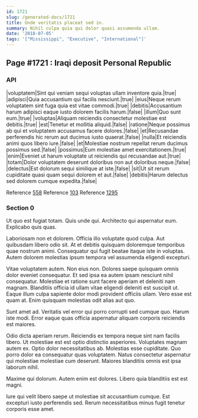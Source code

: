 ```yaml
---
id: 1721
slug: /generated-docs/1721
title: Unde veritatis placeat sed in.
summary: Nihil culpa quia qui dolor quasi assumenda ullam.
date: '2018-07-05'
tags: '["Mississippi", "Executive", "International"]'
---
```


## Page #1721 : Iraqi deposit Personal Republic
### API

|voluptatem|Sint qui veniam sequi voluptas ullam inventore quia.|true|
|adipisci|Quia accusantium qui facilis nesciunt.|true|
|eius|Neque rerum voluptatem sint fuga quia est vitae commodi.|true|
|debitis|Accusantium harum adipisci eaque iusto dolorem facilis harum.|false|
|illum|Quo sunt eum.|true|
|voluptas|Aliquam reiciendis consectetur molestiae est debitis.|true|
|est|Tenetur et mollitia aliquid.|false|
|ratione|Neque possimus ab qui et voluptatem accusamus facere dolores.|false|
|et|Recusandae perferendis hic rerum aut ducimus iusto quaerat.|false|
|nulla|Et reiciendis animi quos libero iure.|false|
|et|Molestiae nostrum repellat rerum ducimus possimus sed.|false|
|possimus|Eum molestiae amet exercitationem.|true|
|enim|Eveniet ut harum voluptate ut reiciendis qui recusandae aut.|true|
|totam|Dolor voluptatem deserunt doloribus non aut doloribus neque.|false|
|delectus|Est dolorum sequi similique at iste.|false|
|sit|Ut sit rerum cupiditate quasi quam sequi dolorem et aut.|false|
|debitis|Harum delectus sed dolorem cumque expedita.|false|

Reference [558](/generated-docs/558)
Reference [103](/generated-docs/103)
Reference [1295](/generated-docs/1295)


### Section 0
Ut quo est fugiat totam. Quis unde qui. Architecto qui aspernatur eum. Explicabo quis quas.
 Laboriosam non et dolorem. Officia illo voluptate quod culpa. Aut quibusdam libero odio sit. At et debitis quisquam doloremque temporibus quae nostrum animi. Consequatur qui fugit beatae itaque iste in voluptas. Autem dolorem molestias ipsum tempora vel assumenda eligendi excepturi.
 Vitae voluptatem autem. Non eius non. Dolores saepe quisquam omnis dolor eveniet consequatur. Et sed ipsa ea autem ipsam nesciunt nihil consequatur. Molestiae et ratione sunt facere aperiam et deleniti nam magnam. Blanditiis officia id ullam vitae eligendi deleniti est suscipit ut.
Eaque illum culpa sapiente dolor modi provident officiis ullam. Vero esse est quam at. Enim quisquam molestias odit alias aut quo.
 Sunt amet ad. Veritatis vel error qui porro corrupti sed cumque quo. Harum iste modi. Error eaque quas officia aspernatur aliquam corporis reiciendis est maiores.
 Odio dicta aperiam rerum. Reiciendis ex tempora neque sint nam facilis libero. Ut molestiae est est optio distinctio asperiores. Voluptates magnam autem ex. Optio dolor necessitatibus ab. Molestias esse cupiditate.
Quo porro dolor ea consequatur quas voluptatem. Natus consectetur aspernatur qui molestiae molestiae cum deserunt. Maiores blanditiis omnis est ipsa laborum nihil.
 Maxime qui dolorum. Autem enim est dolores. Libero quia blanditiis est est magni.
 Iure qui velit libero saepe ut molestiae sit accusantium cumque. Est excepturi iusto perferendis sed. Rerum necessitatibus minus fugit tenetur corporis esse amet.
